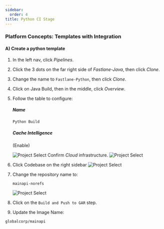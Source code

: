 ```yaml
---
sidebar:
  order: 4
title: Python CI Stage
---
```


### Platform Concepts: Templates with Integration

#### A) Create a python template

1. In the left nav, click _Pipelines_.
1. Click the 3 dots on the far right side of _Fastlane-Java_, then click _Clone_.
1. Change the name to `Fastlane-Python`, then click _Clone_.
1. Click on Java Build, then in the middle, click _Overview_.
1. Follow the table to configure:

   ##### Name

   ```
   Python Build
   ```

   ##### Cache Intelligence

   (Enable)

   ![Project Select](/images/continue.png)
   Confirm _Cloud_ infrastructure.
   ![Project Select](/images/continue.png)

1. Click Codebase on the right sidebar
   ![Project Select](/images/codebase.png)
1. Change the repository name to:

   ```
   mainapi-norefs
   ```

   ![Project Select](/images/apply_changes.png)

1. Click on the `Build and Push to GAR` step.
1. Update the Image Name:

```
globalcorp/mainapi
```
